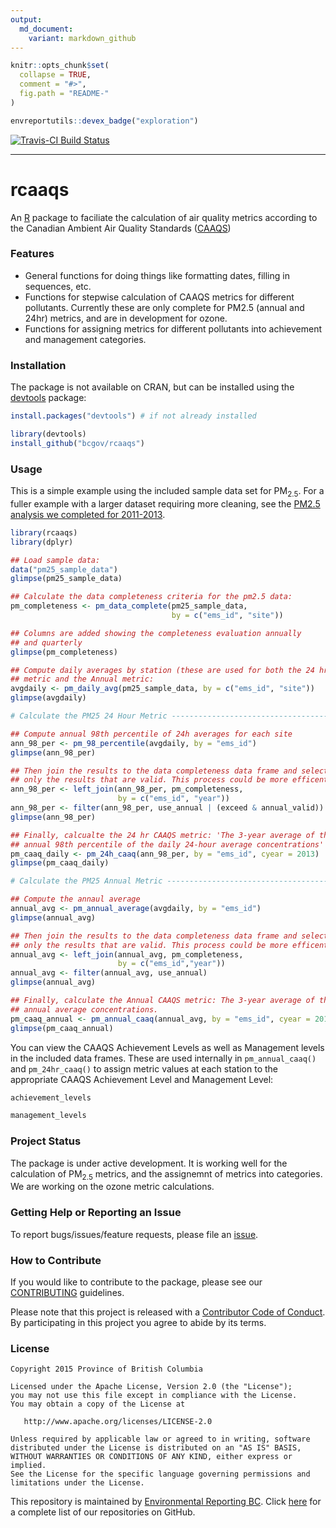 ```yaml
---
output:
  md_document:
    variant: markdown_github
---
```


<!-- README.md is generated from README.Rmd. Please edit that file -->

```r
knitr::opts_chunk$set(
  collapse = TRUE,
  comment = "#>",
  fig.path = "README-"
)
```

```r
envreportutils::devex_badge("exploration")
```

[![Travis-CI Build Status](https://travis-ci.org/bcgov/rcaaqs.svg?branch=master)](https://travis-ci.org/bcgov/rcaaqs)

---

# rcaaqs

An [R](https://www.r-project.org/) package to faciliate the calculation of air quality 
metrics according to the Canadian Ambient Air Quality Standards
([CAAQS](http://www.ccme.ca/en/current_priorities/air/caaqs.html))

### Features

- General functions for doing things like formatting dates, filling in
  sequences, etc. 
- Functions for stepwise calculation of CAAQS metrics for
  different pollutants. Currently these are only complete for PM2.5 
  (annual and 24hr) metrics, and are in development for ozone. 
- Functions for assigning
  metrics for different pollutants into achievement and management categories.

### Installation

The package is not available on CRAN, but can be installed using
the [devtools](https://github.com/hadley/devtools) package:

```r
install.packages("devtools") # if not already installed

library(devtools)
install_github("bcgov/rcaaqs")

```

### Usage

This is a simple example using the included sample data set for PM<sub>2.5</sub>. For a fuller example with a larger dataset requiring more cleaning, see the [PM2.5 analysis we completed for 2011-2013](https://github.com/bcgov/pm25-caaqs-analysis).

```r
library(rcaaqs)
library(dplyr)

## Load sample data:
data("pm25_sample_data")
glimpse(pm25_sample_data)

## Calculate the data completeness criteria for the pm2.5 data:
pm_completeness <- pm_data_complete(pm25_sample_data, 
                                    by = c("ems_id", "site"))

## Columns are added showing the completeness evaluation annually 
## and quarterly
glimpse(pm_completeness)

## Compute daily averages by station (these are used for both the 24 hr 
## metric and the Annual metric:
avgdaily <- pm_daily_avg(pm25_sample_data, by = c("ems_id", "site"))
glimpse(avgdaily)

# Calculate the PM25 24 Hour Metric -----------------------------------

## Compute annual 98th percentile of 24h averages for each site
ann_98_per <- pm_98_percentile(avgdaily, by = "ems_id")
glimpse(ann_98_per)

## Then join the results to the data completeness data frame and select 
## only the results that are valid. This process could be more efficent
ann_98_per <- left_join(ann_98_per, pm_completeness, 
                        by = c("ems_id", "year"))
ann_98_per <- filter(ann_98_per, use_annual | (exceed & annual_valid))
glimpse(ann_98_per)

## Finally, calcualte the 24 hr CAAQS metric: 'The 3-year average of the 
## annual 98th percentile of the daily 24-hour average concentrations'
pm_caaq_daily <- pm_24h_caaq(ann_98_per, by = "ems_id", cyear = 2013)
glimpse(pm_caaq_daily)

# Calculate the PM25 Annual Metric ------------------------------------

## Compute the annaul average
annual_avg <- pm_annual_average(avgdaily, by = "ems_id")
glimpse(annual_avg)

## Then join the results to the data completeness data frame and select 
## only the results that are valid. This process could be more efficent
annual_avg <- left_join(annual_avg, pm_completeness, 
                        by = c("ems_id","year"))
annual_avg <- filter(annual_avg, use_annual)
glimpse(annual_avg)

## Finally, calculate the Annual CAAQS metric: The 3-year average of the
## annual average concentrations. 
pm_caaq_annual <- pm_annual_caaq(annual_avg, by = "ems_id", cyear = 2013)
glimpse(pm_caaq_annual)
```

You can view the CAAQS Achievement Levels as well as Management levels in the included data frames. These are used internally in `pm_annual_caaq()` and `pm_24hr_caaq()` to assign metric values at each station to the appropriate CAAQS Achievement Level and Management Level:

```r
achievement_levels

management_levels
```


### Project Status

The package is under active development. It is working well for the calculation
of PM<sub>2.5</sub> metrics, and the assignemnt of metrics into categories. We are working
on the ozone metric calculations.

### Getting Help or Reporting an Issue

To report bugs/issues/feature requests, please file an 
[issue](https://github.com/bcgov/rcaaqs/issues/).

### How to Contribute

If you would like to contribute to the package, please see our 
[CONTRIBUTING](CONTRIBUTING.md) guidelines.

Please note that this project is released with a [Contributor Code of Conduct](CODE_OF_CONDUCT.md). By participating in this project you agree to abide by its terms.

### License

    Copyright 2015 Province of British Columbia

    Licensed under the Apache License, Version 2.0 (the "License");
    you may not use this file except in compliance with the License.
    You may obtain a copy of the License at 

       http://www.apache.org/licenses/LICENSE-2.0

    Unless required by applicable law or agreed to in writing, software
    distributed under the License is distributed on an "AS IS" BASIS,
    WITHOUT WARRANTIES OR CONDITIONS OF ANY KIND, either express or implied.
    See the License for the specific language governing permissions and
    limitations under the License.
    
This repository is maintained by [Environmental Reporting BC](http://www2.gov.bc.ca/gov/content?id=FF80E0B985F245CEA62808414D78C41B). Click [here](https://github.com/bcgov/EnvReportBC-RepoList) for a complete list of our repositories on GitHub.    
